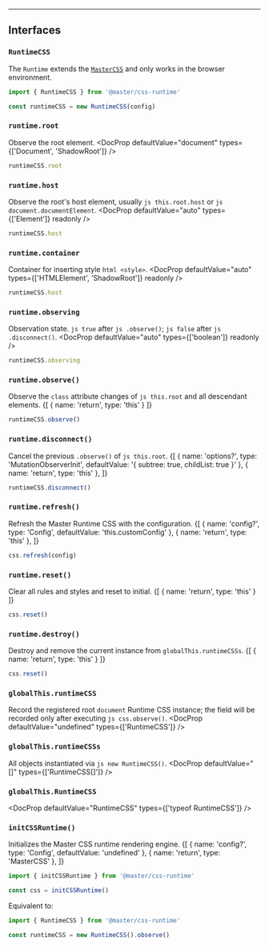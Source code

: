 
---

## Interfaces
### `RuntimeCSS`
The `Runtime` extends the [`MasterCSS`](/reference/core#mastercss) and only works in the browser environment.
```ts
import { RuntimeCSS } from '@master/css-runtime'

const runtimeCSS = new RuntimeCSS(config)
```

### `runtime.root`
Observe the root element.
<DocProp defaultValue="document" types={['Document', 'ShadowRoot']} />
```ts
runtimeCSS.root
```

### `runtime.host`
Observe the root's host element, usually `js this.root.host` or `js document.documentElement`.
<DocProp defaultValue="auto" types={['Element']} readonly />
```ts
runtimeCSS.host
```

### `runtime.container`
Container for inserting style `html <style>`.
<DocProp defaultValue="auto" types={['HTMLElement', 'ShadowRoot']} readonly />
```ts
runtimeCSS.host
```

### `runtime.observing`
Observation state. `js true` after `js .observe()`; `js false` after `js .disconnect()`.
<DocProp defaultValue="auto" types={['boolean']} readonly />
```ts
runtimeCSS.observing
```

### `runtime.observe()`
Observe the `class` attribute changes of `js this.root` and all descendant elements.
<DocFn>
    {[ { name: 'return', type: 'this' } ]}
</DocFn>
```ts
runtimeCSS.observe()
```

### `runtime.disconnect()`
Cancel the previous `.observe()` of `js this.root`.
<DocFn>
    {[
        { name: 'options?', type: 'MutationObserverInit', defaultValue: '{ subtree: true, childList: true }' },
        { name: 'return', type: 'this' },
    ]}
</DocFn>
```ts
runtimeCSS.disconnect()
```

### `runtime.refresh()`
Refresh the Master Runtime CSS with the configuration.
<DocFn>
    {[
        { name: 'config?', type: 'Config', defaultValue: 'this.customConfig' },
        { name: 'return', type: 'this' },
    ]}
</DocFn>
```ts
css.refresh(config)
```

### `runtime.reset()`
Clear all rules and styles and reset to initial.
<DocFn>
    {[ { name: 'return', type: 'this' } ]}
</DocFn>
```ts
css.reset()
```

### `runtime.destroy()`
Destroy and remove the current instance from `globalThis.runtimeCSSs`.
<DocFn>
    {[ { name: 'return', type: 'this' } ]}
</DocFn>
```ts
css.reset()
```

### `globalThis.runtimeCSS`
Record the registered root `document` Runtime CSS instance; the field will be recorded only after executing `js css.observe()`.
<DocProp defaultValue="undefined" types={['RuntimeCSS']} />

### `globalThis.runtimeCSSs`
All objects instantiated via `js new RuntimeCSS()`.
<DocProp defaultValue="[]" types={['RuntimeCSS[]']} />

### `globalThis.RuntimeCSS`
<DocProp defaultValue="RuntimeCSS" types={['typeof RuntimeCSS']} />

### `initCSSRuntime()`
Initializes the Master CSS runtime rendering engine.
<DocFn>
    {[
        { name: 'config?', type: 'Config', defaultValue: 'undefined' },
        { name: 'return', type: 'MasterCSS' },
    ]}
</DocFn>
```ts
import { initCSSRuntime } from '@master/css-runtime'

const css = initCSSRuntime()
```
Equivalent to:
```ts
import { RuntimeCSS } from '@master/css-runtime'

const runtimeCSS = new RuntimeCSS().observe()
```
